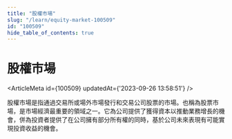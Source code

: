 ```yaml
---
title: "股權市場"
slug: "/learn/equity-market-100509"
id: "100509"
hide_table_of_contents: true
---
```



# 股權市場

<ArticleMeta id={100509} updatedAt={'2023-09-26 13:58:51'} />
<div className='border-solid border-b border-t-0 my-4 border-[var(--ifm-color-gray-300)]' />

股權市場是指通過交易所或場外市場發行和交易公司股票的市場。也稱為股票市場，是市場經濟最重要的領域之一。它為公司提供了獲得資本以推動業務增長的機會，併為投資者提供了在公司擁有部分所有權的同時，基於公司未來表現有可能實現投資收益的機會。
